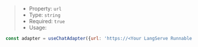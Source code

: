 > * Property: `url`
> * Type: `string`
> * Required: `true`
> * Usage:

```js
const adapter = useChatAdapter({url: 'https://<Your LangServe Runnable URL>'});
```
